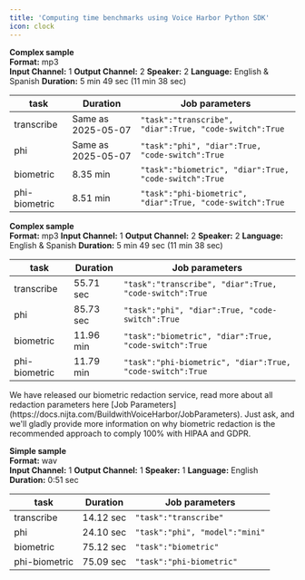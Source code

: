 ```yaml
---
title: 'Computing time benchmarks using Voice Harbor Python SDK'
icon: clock
---
```

<Update label="2025-05-12 Benchmarks" description="27.8 % cut in runtime for biometric redaction.">

  **Complex sample**  
  **Format:** mp3  
  **Input Channel:** 1
  **Output Channel:** 2
  **Speaker:** 2 
  **Language:** English & Spanish
  **Duration:** 5 min 49 sec (11 min 38 sec)  


  | task                  | Duration                   |Job parameters | 
  |-------------------------|----------------------------|----------------------------|
  | transcribe | Same as 2025-05-07      | ```"task":"transcribe", "diar":True, "code-switch":True``` |
  | phi     | Same as 2025-05-07     |```"task":"phi", "diar":True, "code-switch":True``` |
  | biometric            | 8.35 min                   |```"task":"biometric", "diar":True, "code-switch":True``` |
  | phi-biometric            | 8.51 min                    |```"task":"phi-biometric", "diar":True, "code-switch":True``` |

</Update>



<Update label="2025-05-07 Benchmarks" description="Voice Harbor V3.0">

  **Complex sample**  
  **Format:** mp3 
  **Input Channel:** 1
  **Output Channel:** 2
  **Speaker:** 2 
  **Language:** English & Spanish
  **Duration:** 5 min 49 sec (11 min 38 sec)  


  | task                  | Duration                   |Job parameters | 
  |-------------------------|----------------------------|----------------------------|
  | transcribe | 55.71 sec     | ```"task":"transcribe", "diar":True, "code-switch":True``` |
  | phi     | 85.73 sec     |```"task":"phi", "diar":True, "code-switch":True``` |
  | biometric            | 11.96 min                   |```"task":"biometric", "diar":True, "code-switch":True``` |
  | phi-biometric            | 11.79 min                    |```"task":"phi-biometric", "diar":True, "code-switch":True``` |

</Update>

<Tip>
  We have released our biometric redaction service, read more about all redaction parameters here [Job Parameters](https://docs.nijta.com/BuildwithVoiceHarbor/JobParameters). Just ask, and we'll gladly provide more information on why biometric redaction is the recommended approach to comply 100% with HIPAA and GDPR.
</Tip>

<Update label="2025-05-07 Benchmarks" description="Voice Harbor V3.0">

  **Simple sample**  
  **Format:** wav  
  **Input Channel:** 1
  **Output Channel:** 1
  **Speaker:** 1
  **Language:** English
  **Duration:** 0:51 sec
  
  | task                  | Duration                   | Job parameters | 
  |-------------------------|----------------------------|----------------------------|
  | transcribe | 14.12 sec     | ```"task":"transcribe"``` |
  | phi     | 24.10 sec     |```"task":"phi", "model":"mini"``` |
  | biometric            | 75.12 sec                    |```"task":"biometric"``` |
  | phi-biometric            | 75.09 sec                    |```"task":"phi-biometric"``` |

</Update>

